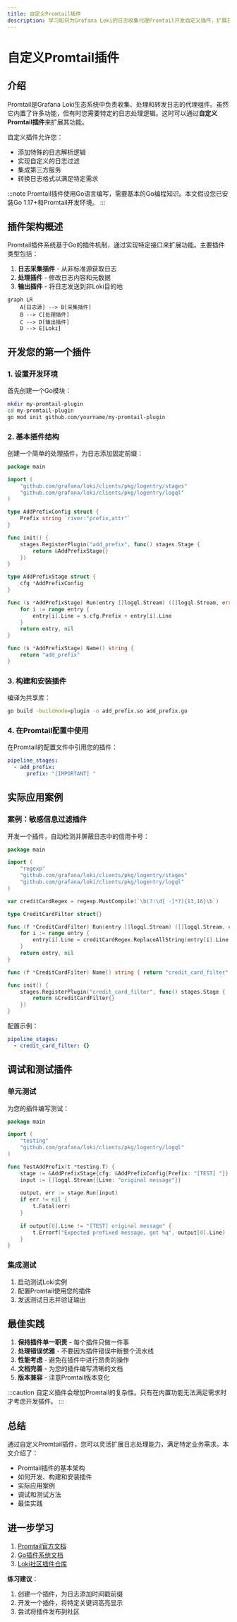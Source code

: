 ```yaml
---
title: 自定义Promtail插件
description: 学习如何为Grafana Loki的日志收集代理Promtail开发自定义插件，扩展日志处理能力
---
```


# 自定义Promtail插件

## 介绍

Promtail是Grafana Loki生态系统中负责收集、处理和转发日志的代理组件。虽然它内置了许多功能，但有时您需要特定的日志处理逻辑。这时可以通过**自定义Promtail插件**来扩展其功能。

自定义插件允许您：
- 添加特殊的日志解析逻辑
- 实现自定义的日志过滤
- 集成第三方服务
- 转换日志格式以满足特定需求

:::note
Promtail插件使用Go语言编写，需要基本的Go编程知识。本文假设您已安装Go 1.17+和Promtail开发环境。
:::

## 插件架构概述

Promtail插件系统基于Go的插件机制，通过实现特定接口来扩展功能。主要插件类型包括：

1. **日志采集插件** - 从非标准源获取日志
2. **处理插件** - 修改日志内容和元数据
3. **输出插件** - 将日志发送到非Loki目的地

```mermaid
graph LR
    A[日志源] --> B[采集插件]
    B --> C[处理插件]
    C --> D[输出插件]
    D --> E[Loki]
```

## 开发您的第一个插件

### 1. 设置开发环境

首先创建一个Go模块：

```bash
mkdir my-promtail-plugin
cd my-promtail-plugin
go mod init github.com/yourname/my-promtail-plugin
```

### 2. 基本插件结构

创建一个简单的处理插件，为日志添加固定前缀：

```go
package main

import (
    "github.com/grafana/loki/clients/pkg/logentry/stages"
    "github.com/grafana/loki/clients/pkg/logentry/logql"
)

type AddPrefixConfig struct {
    Prefix string `river:"prefix,attr"`
}

func init() {
    stages.RegisterPlugin("add_prefix", func() stages.Stage {
        return &AddPrefixStage{}
    })
}

type AddPrefixStage struct {
    cfg *AddPrefixConfig
}

func (s *AddPrefixStage) Run(entry []logql.Stream) ([]logql.Stream, error) {
    for i := range entry {
        entry[i].Line = s.cfg.Prefix + entry[i].Line
    }
    return entry, nil
}

func (s *AddPrefixStage) Name() string {
    return "add_prefix"
}
```

### 3. 构建和安装插件

编译为共享库：

```bash
go build -buildmode=plugin -o add_prefix.so add_prefix.go
```

### 4. 在Promtail配置中使用

在Promtail的配置文件中引用您的插件：

```yaml
pipeline_stages:
  - add_prefix:
      prefix: "[IMPORTANT] "
```

## 实际应用案例

### 案例：敏感信息过滤插件

开发一个插件，自动检测并屏蔽日志中的信用卡号：

```go
package main

import (
    "regexp"
    "github.com/grafana/loki/clients/pkg/logentry/stages"
    "github.com/grafana/loki/clients/pkg/logentry/logql"
)

var creditCardRegex = regexp.MustCompile(`\b(?:\d[ -]*?){13,16}\b`)

type CreditCardFilter struct{}

func (f *CreditCardFilter) Run(entry []logql.Stream) ([]logql.Stream, error) {
    for i := range entry {
        entry[i].Line = creditCardRegex.ReplaceAllString(entry[i].Line, "[CREDIT_CARD]")
    }
    return entry, nil
}

func (f *CreditCardFilter) Name() string { return "credit_card_filter" }

func init() {
    stages.RegisterPlugin("credit_card_filter", func() stages.Stage {
        return &CreditCardFilter{}
    })
}
```

配置示例：

```yaml
pipeline_stages:
  - credit_card_filter: {}
```

## 调试和测试插件

### 单元测试

为您的插件编写测试：

```go
package main

import (
    "testing"
    "github.com/grafana/loki/clients/pkg/logentry/logql"
)

func TestAddPrefix(t *testing.T) {
    stage := &AddPrefixStage{cfg: &AddPrefixConfig{Prefix: "[TEST] "}}
    input := []logql.Stream{{Line: "original message"}}
    
    output, err := stage.Run(input)
    if err != nil {
        t.Fatal(err)
    }
    
    if output[0].Line != "[TEST] original message" {
        t.Errorf("Expected prefixed message, got %q", output[0].Line)
    }
}
```

### 集成测试

1. 启动测试Loki实例
2. 配置Promtail使用您的插件
3. 发送测试日志并验证输出

## 最佳实践

1. **保持插件单一职责** - 每个插件只做一件事
2. **处理错误优雅** - 不要因为插件错误中断整个流水线
3. **性能考虑** - 避免在插件中进行昂贵的操作
4. **文档完善** - 为您的插件编写清晰的文档
5. **版本兼容** - 注意Promtail版本变化

:::caution
自定义插件会增加Promtail的复杂性。只有在内置功能无法满足需求时才考虑开发插件。
:::

## 总结

通过自定义Promtail插件，您可以灵活扩展日志处理能力，满足特定业务需求。本文介绍了：

- Promtail插件的基本架构
- 如何开发、构建和安装插件
- 实际应用案例
- 调试和测试方法
- 最佳实践

## 进一步学习

1. [Promtail官方文档](https://grafana.com/docs/loki/latest/clients/promtail/)
2. [Go插件系统文档](https://pkg.go.dev/plugin)
3. [Loki社区插件仓库](https://github.com/grafana/loki/community/plugins)

**练习建议**：
1. 创建一个插件，为日志添加时间戳前缀
2. 开发一个插件，将特定关键词高亮显示
3. 尝试将插件发布到社区